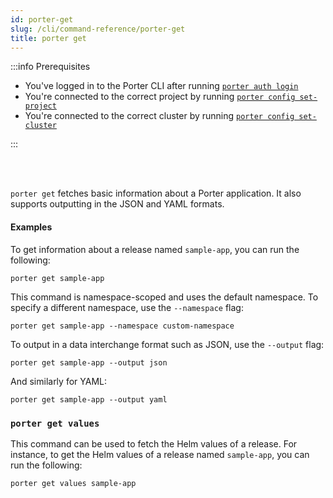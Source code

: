 ```yaml
---
id: porter-get
slug: /cli/command-reference/porter-get
title: porter get
---
```


:::info Prerequisites

- You've logged in to the Porter CLI after running [`porter auth login`](./porter-auth)
- You're connected to the correct project by running [`porter config set-project`](./porter-config)
- You're connected to the correct cluster by running [`porter config set-cluster`](./porter-config)

:::

<br></br>

`porter get` fetches basic information about a Porter application. It also supports outputting in the JSON and YAML formats.

#### Examples

To get information about a release named `sample-app`, you can run the following:

```
porter get sample-app
```

This command is namespace-scoped and uses the default namespace. To specify a different namespace, use the `--namespace` flag:

```
porter get sample-app --namespace custom-namespace
```

To output in a data interchange format such as JSON, use the `--output` flag:

```
porter get sample-app --output json
```

And similarly for YAML:

```
porter get sample-app --output yaml
```

### `porter get values`

This command can be used to fetch the Helm values of a release. For instance, to get the Helm values of a release named `sample-app`, you can run the following:

```
porter get values sample-app
```
